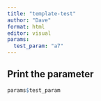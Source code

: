 ```yaml
---
title: "template-test"
author: "Dave"
format: html
editor: visual
params:
  test_param: "a7"
---
```


## Print the parameter

```r
params$test_param
```

